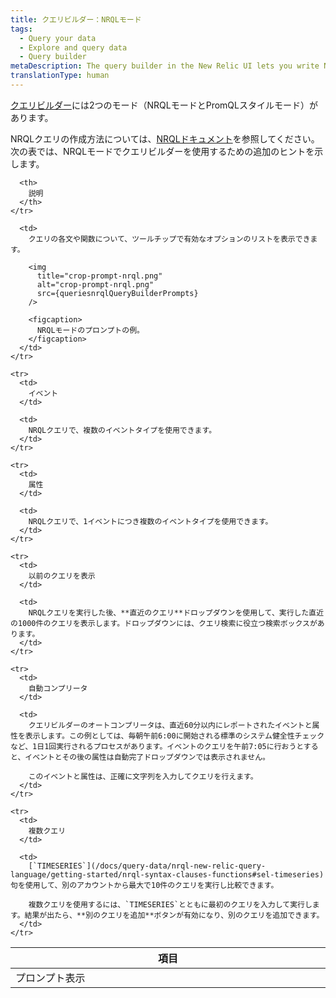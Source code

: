 ```yaml
---
title: クエリビルダー：NRQLモード
tags:
  - Query your data
  - Explore and query data
  - Query builder
metaDescription: The query builder in the New Relic UI lets you write NRQL queries to create charts and dashboards.
translationType: human
---
```



[クエリビルダー](https://one.newrelic.com/data-exploration/query-builder)には2つのモード（NRQLモードとPromQLスタイルモード）があります。

NRQLクエリの作成方法については、[NRQLドキュメント](/docs/insights/nrql-new-relic-query-language/using-nrql/introduction-nrql)を参照してください。次の表では、NRQLモードでクエリビルダーを使用するための追加のヒントを示します。

<table>
  <thead>
    <tr>
      <th width="25%">
        項目
      </th>

      <th>
        説明
      </th>
    </tr>
  </thead>

  <tbody>
    <tr>
      <td>
        プロンプト表示
      </td>

      <td>
        クエリの各文や関数について、ツールチップで有効なオプションのリストを表示できます。

        <img
          title="crop-prompt-nrql.png"
          alt="crop-prompt-nrql.png"
          src={queriesnrqlQueryBuilderPrompts}
        />

        <figcaption>
          NRQLモードのプロンプトの例。
        </figcaption>
      </td>
    </tr>

    <tr>
      <td>
        イベント
      </td>

      <td>
        NRQLクエリで、複数のイベントタイプを使用できます。
      </td>
    </tr>

    <tr>
      <td>
        属性
      </td>

      <td>
        NRQLクエリで、1イベントにつき複数のイベントタイプを使用できます。
      </td>
    </tr>

    <tr>
      <td>
        以前のクエリを表示
      </td>

      <td>
        NRQLクエリを実行した後、**直近のクエリ**ドロップダウンを使用して、実行した直近の1000件のクエリを表示します。ドロップダウンには、クエリ検索に役立つ検索ボックスがあります。
      </td>
    </tr>

    <tr>
      <td>
        自動コンプリータ
      </td>

      <td>
        クエリビルダーのオートコンプリータは、直近60分以内にレポートされたイベントと属性を表示します。この例としては、毎朝午前6:00に開始される標準のシステム健全性チェックなど、1日1回実行されるプロセスがあります。イベントのクエリを午前7:05に行おうとすると、イベントとその後の属性は自動完了ドロップダウンでは表示されません。

        このイベントと属性は、正確に文字列を入力してクエリを行えます。
      </td>
    </tr>

    <tr>
      <td>
        複数クエリ
      </td>

      <td>
        [`TIMESERIES`](/docs/query-data/nrql-new-relic-query-language/getting-started/nrql-syntax-clauses-functions#sel-timeseries)句を使用して、別のアカウントから最大で10件のクエリを実行し比較できます。

        複数クエリを使用するには、`TIMESERIES`とともに最初のクエリを入力して実行します。結果が出たら、**別のクエリを追加**ボタンが有効になり、別のクエリを追加できます。
      </td>
    </tr>
  </tbody>
</table>